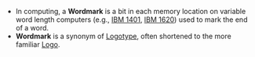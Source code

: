 {{disamb}}
*In computing, a '''Wordmark''' is a bit in each memory location on variable word length computers (e.g., [[IBM 1401]], [[IBM 1620]]) used to mark the end of a word.
*'''Wordmark''' is a synonym of [[Logotype]], often shortened to the more familiar [[Logotype|Logo]].